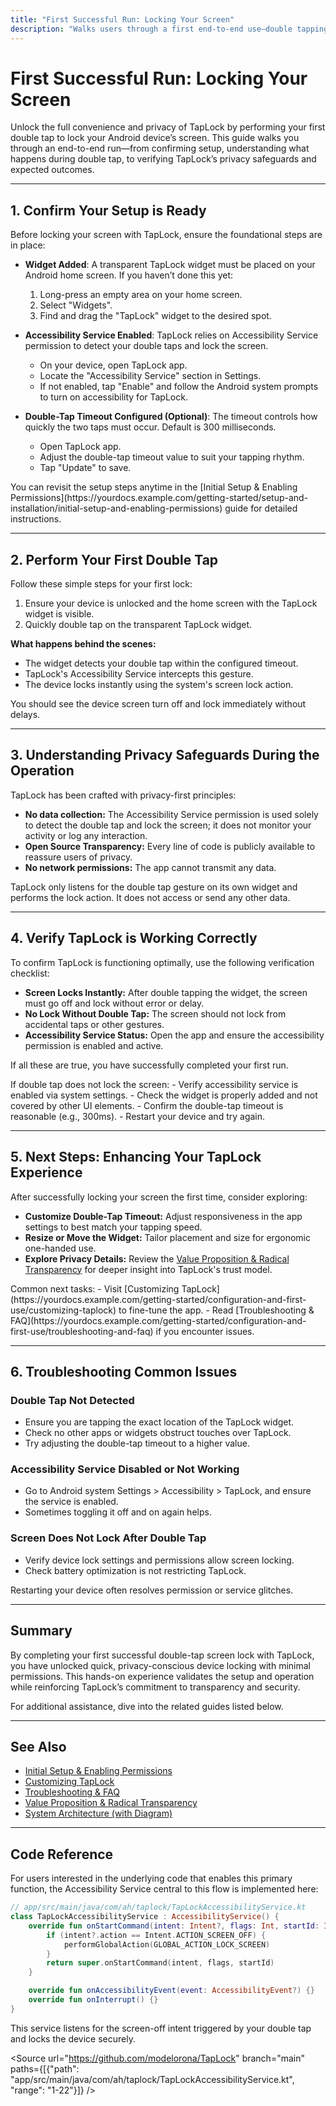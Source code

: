 ```yaml
---
title: "First Successful Run: Locking Your Screen"
description: "Walks users through a first end-to-end use—double tapping the widget to lock the screen—while highlighting privacy safeguards and what success looks like. Provides validation steps to confirm TapLock is working as intended."
---
```


# First Successful Run: Locking Your Screen

Unlock the full convenience and privacy of TapLock by performing your first double tap to lock your Android device’s screen. This guide walks you through an end-to-end run—from confirming setup, understanding what happens during double tap, to verifying TapLock’s privacy safeguards and expected outcomes.

---

## 1. Confirm Your Setup is Ready

Before locking your screen with TapLock, ensure the foundational steps are in place:

- **Widget Added**: A transparent TapLock widget must be placed on your Android home screen. If you haven’t done this yet:
  1. Long-press an empty area on your home screen.
  2. Select "Widgets".
  3. Find and drag the "TapLock" widget to the desired spot.

- **Accessibility Service Enabled**: TapLock relies on Accessibility Service permission to detect your double taps and lock the screen.
  - On your device, open TapLock app.
  - Locate the "Accessibility Service" section in Settings.
  - If not enabled, tap "Enable" and follow the Android system prompts to turn on accessibility for TapLock.

- **Double-Tap Timeout Configured (Optional)**: The timeout controls how quickly the two taps must occur. Default is 300 milliseconds.
  - Open TapLock app.
  - Adjust the double-tap timeout value to suit your tapping rhythm.
  - Tap "Update" to save.

<Tip>
You can revisit the setup steps anytime in the [Initial Setup & Enabling Permissions](https://yourdocs.example.com/getting-started/setup-and-installation/initial-setup-and-enabling-permissions) guide for detailed instructions.
</Tip>

---

## 2. Perform Your First Double Tap

Follow these simple steps for your first lock:

1. Ensure your device is unlocked and the home screen with the TapLock widget is visible.
2. Quickly double tap on the transparent TapLock widget.

**What happens behind the scenes:**
- The widget detects your double tap within the configured timeout.
- TapLock's Accessibility Service intercepts this gesture.
- The device locks instantly using the system's screen lock action.

<Check>
You should see the device screen turn off and lock immediately without delays.
</Check>

---

## 3. Understanding Privacy Safeguards During the Operation

TapLock has been crafted with privacy-first principles:

- **No data collection:** The Accessibility Service permission is used solely to detect the double tap and lock the screen; it does not monitor your activity or log any interaction.
- **Open Source Transparency:** Every line of code is publicly available to reassure users of privacy.
- **No network permissions:** The app cannot transmit any data.

<Info>
TapLock only listens for the double tap gesture on its own widget and performs the lock action. It does not access or send any other data.
</Info>

---

## 4. Verify TapLock is Working Correctly

To confirm TapLock is functioning optimally, use the following verification checklist:

- **Screen Locks Instantly:** After double tapping the widget, the screen must go off and lock without error or delay.
- **No Lock Without Double Tap:** The screen should not lock from accidental taps or other gestures.
- **Accessibility Service Status:** Open the app and ensure the accessibility permission is enabled and active.

If all these are true, you have successfully completed your first run.

<Warning>
If double tap does not lock the screen:
- Verify accessibility service is enabled via system settings.
- Check the widget is properly added and not covered by other UI elements.
- Confirm the double-tap timeout is reasonable (e.g., 300ms).
- Restart your device and try again.
</Warning>

---

## 5. Next Steps: Enhancing Your TapLock Experience

After successfully locking your screen the first time, consider exploring:

- **Customize Double-Tap Timeout:** Adjust responsiveness in the app settings to best match your tapping speed.
- **Resize or Move the Widget:** Tailor placement and size for ergonomic one-handed use.
- **Explore Privacy Details:** Review the [Value Proposition & Radical Transparency](https://yourdocs.example.com/overview/intro-value/value-prop-differentiation) for deeper insight into TapLock's trust model.

<Check>
Common next tasks:
- Visit [Customizing TapLock](https://yourdocs.example.com/getting-started/configuration-and-first-use/customizing-taplock) to fine-tune the app.
- Read [Troubleshooting & FAQ](https://yourdocs.example.com/getting-started/configuration-and-first-use/troubleshooting-and-faq) if you encounter issues.
</Check>

---

## 6. Troubleshooting Common Issues

### Double Tap Not Detected
- Ensure you are tapping the exact location of the TapLock widget.
- Check no other apps or widgets obstruct touches over TapLock.
- Try adjusting the double-tap timeout to a higher value.

### Accessibility Service Disabled or Not Working
- Go to Android system Settings > Accessibility > TapLock, and ensure the service is enabled.
- Sometimes toggling it off and on again helps.

### Screen Does Not Lock After Double Tap
- Verify device lock settings and permissions allow screen locking.
- Check battery optimization is not restricting TapLock.

<Tip>
Restarting your device often resolves permission or service glitches.
</Tip>

---

## Summary

By completing your first successful double-tap screen lock with TapLock, you have unlocked quick, privacy-conscious device locking with minimal permissions. This hands-on experience validates the setup and operation while reinforcing TapLock’s commitment to transparency and security.

For additional assistance, dive into the related guides listed below.

---

## See Also

- [Initial Setup & Enabling Permissions](https://yourdocs.example.com/getting-started/setup-and-installation/initial-setup-and-enabling-permissions)
- [Customizing TapLock](https://yourdocs.example.com/getting-started/configuration-and-first-use/customizing-taplock)
- [Troubleshooting & FAQ](https://yourdocs.example.com/getting-started/configuration-and-first-use/troubleshooting-and-faq)
- [Value Proposition & Radical Transparency](https://yourdocs.example.com/overview/intro-value/value-prop-differentiation)
- [System Architecture (with Diagram)](https://yourdocs.example.com/overview/how-it-works-architecture/architecture-system-diagram)

---

## Code Reference

For users interested in the underlying code that enables this primary function, the Accessibility Service central to this flow is implemented here:

```kotlin
// app/src/main/java/com/ah/taplock/TapLockAccessibilityService.kt
class TapLockAccessibilityService : AccessibilityService() {
    override fun onStartCommand(intent: Intent?, flags: Int, startId: Int): Int {
        if (intent?.action == Intent.ACTION_SCREEN_OFF) {
            performGlobalAction(GLOBAL_ACTION_LOCK_SCREEN)
        }
        return super.onStartCommand(intent, flags, startId)
    }

    override fun onAccessibilityEvent(event: AccessibilityEvent?) {}
    override fun onInterrupt() {}
}
```

This service listens for the screen-off intent triggered by your double tap and locks the device securely.

<Source url="https://github.com/modelorona/TapLock" branch="main" paths={[{"path": "app/src/main/java/com/ah/taplock/TapLockAccessibilityService.kt", "range": "1-22"}]} />

